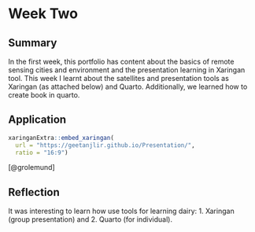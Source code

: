 # Week Two

## Summary

In the first week, this portfolio has content about the basics of remote sensing cities and environment and the presentation learning in Xaringan tool. This week I learnt about the satellites and presentation tools as Xaringan (as attached below) and Quarto. Additionally, we learned how to create book in quarto.

## Application

```r
xaringanExtra::embed_xaringan(
  url = "https://geetanjlir.github.io/Presentation/",
  ratio = "16:9")
```

[@grolemund]

## Reflection

It was interesting to learn how use tools for learning dairy: 1. Xaringan (group presentation) and 2. Quarto (for individual).

